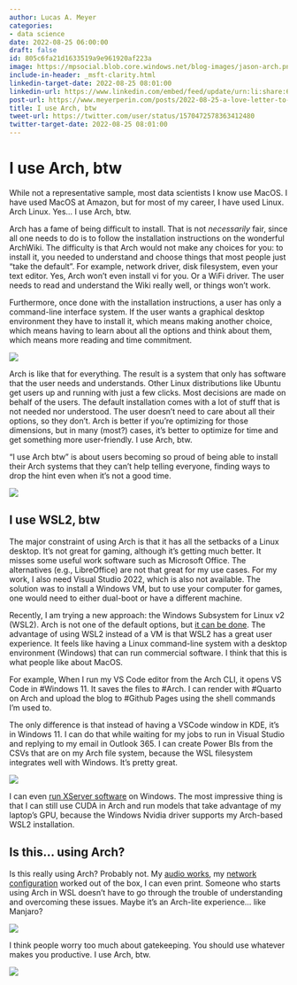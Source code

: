 ```yaml
---
author: Lucas A. Meyer
categories:
- data science
date: 2022-08-25 06:00:00
draft: false
id: 805c6fa21d1633519a9e961920af223a
image: https://mpsocial.blob.core.windows.net/blog-images/jason-arch.png
include-in-header: _msft-clarity.html
linkedin-target-date: 2022-08-25 08:01:00
linkedin-url: https://www.linkedin.com/embed/feed/update/urn:li:share:6968635624555769856
post-url: https://www.meyerperin.com/posts/2022-08-25-a-love-letter-to-wsl.html
title: I use Arch, btw
tweet-url: https://twitter.com/user/status/1570472578363412480
twitter-target-date: 2022-08-25 08:01:00
---
```


# I use Arch, btw

While not a representative sample, most data scientists I know use MacOS. I have used MacOS at Amazon, but for most of my career, I have used Linux. Arch Linux. Yes... I use Arch, btw.

Arch has a fame of being difficult to install. That is not _necessarily_ fair, since all one needs to do is to follow the installation instructions on the wonderful ArchWiki. The difficulty is that Arch would not make any choices for you: to install it, you needed to understand and choose things that most people just "take the default". For example, network driver, disk filesystem, even your text editor. Yes, Arch won't even install vi for you. Or a WiFi driver. The user needs to read and understand the Wiki really well, or things won't work.

Furthermore, once done with the installation instructions, a user has only a command-line interface system. If the user wants a graphical desktop environment they have to install it, which means making another choice, which means having to learn about all the options and think about them, which means more reading and time commitment.

![](https://mpsocial.blob.core.windows.net/blog-images/arch-fly.webp)

Arch is like that for everything. The result is a system that only has software that the user needs and understands. Other Linux distributions like Ubuntu get users up and running with just a few clicks. Most decisions are made on behalf of the users. The default installation comes with a lot of stuff that is not needed nor understood. The user doesn't need to care about all their options, so they don't. Arch is better if you're optimizing for those dimensions, but in many (most?) cases, it's better to optimize for time and get something more user-friendly. I use Arch, btw.

"I use Arch btw" is about users becoming so proud of being able to install their Arch systems that they can't help telling everyone, finding ways to drop the hint even when it's not a good time.

![](https://mpsocial.blob.core.windows.net/blog-images/arch-bathroom.jpeg)

## I use WSL2, btw

The major constraint of using Arch is that it has all the setbacks of a Linux desktop. It's not great for gaming, although it's getting much better. It misses some useful work software such as Microsoft Office. The alternatives (e.g., LibreOffice) are not that great for my use cases. For my work, I also need Visual Studio 2022, which is also not available. The solution was to install a Windows VM, but to use your computer for games, one would need to either dual-boot or have a different machine. 

Recently, I am trying a new approach: the Windows Subsystem for Linux v2 (WSL2). Arch is not one of the default options, but [it can be done](https://gist.github.com/slavistan/53c8e2627bf9ca202ab6c56ef4d5c497).  The advantage of using WSL2 instead of a VM is that WSL2 has a great user experience. It feels like having a Linux command-line system with a desktop environment (Windows) that can run commercial software. I think that this is what people like about MacOS.

For example, When I run my VS Code editor from the Arch CLI, it opens VS Code in #Windows 11. It saves the files to #Arch. I can render with #Quarto on Arch and upload the blog to #Github Pages using the shell commands I'm used to. 

The only difference is that instead of having a VSCode window in KDE, it's in Windows 11. I can do that while waiting for my jobs to run in Visual Studio and replying to my email in Outlook 365. I can create Power BIs from the CSVs that are on my Arch file system, because the WSL filesystem integrates well with Windows. It's pretty great. 

![](https://mpsocial.blob.core.windows.net/blog-images/wsl-gui-screenshot.png)

I can even [run XServer software](https://docs.microsoft.com/en-us/windows/wsl/tutorials/gui-apps) on Windows. The most impressive thing is that I can still use CUDA in Arch and run models that take advantage of my laptop's GPU, because the Windows Nvidia driver supports my Arch-based WSL2 installation.


## Is this... using Arch?

Is this really using Arch? Probably not. My [audio works](https://thelinuxcast.org/posts/0004/), my [network configuration](https://wiki.archlinux.org/title/Network_configuration) worked out of the box, I can even print. Someone who starts using Arch in WSL doesn't have to go through the trouble of understanding and overcoming these issues. Maybe it's an Arch-lite experience... like Manjaro? 

![](https://mpsocial.blob.core.windows.net/blog-images/i-use-arch-btw.png)

I think people worry too much about gatekeeping. You should use whatever makes you productive. I use Arch, btw.

![](https://mpsocial.blob.core.windows.net/blog-images/arch-merits.jpg)
